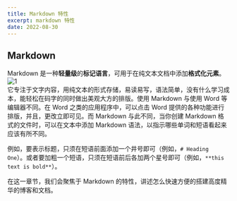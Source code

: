 ```yaml
---
title: Markdown 特性
excerpt: markdown 特性
date: 2022-08-30
---
```


## Markdown

Markdown 是一种**轻量级**的**标记语言**，可用于在纯文本文档中添加**格式化元素**。
![1](https://jetzihan-img.oss-cn-beijing.aliyuncs.com/blog/20220829204141.png)  
它专注于文字内容，用纯文本的形式存储，易读易写，语法简单，没有什么学习成本，能轻松在码字的同时做出美观大方的排版。使用 Markdown 与使用 Word 等编辑器不同。在 Word 之类的应用程序中，可以点击 Word 提供的各种功能进行排版，并且，更改立即可见。而 Markdown 与此不同，当你创建 Markdown 格式的文件时，可以在文本中添加 Markdown 语法，以指示哪些单词和短语看起来应该有所不同。

例如，要表示标题，只须在短语前面添加一个井号即可（例如，`# Heading One`）。或者要加粗一个短语，只须在短语前后各加两个星号即可（例如，`**this text is bold**`）。

在这一章节，我们会聚焦于 Markdown 的特性，讲述怎么快速方便的搭建高度精华的博客和文档。  
